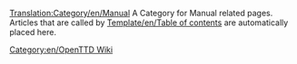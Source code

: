 [[Translation:Category/en/Manual]]{{en/-}}
A Category for Manual related pages.
Articles that are called by [[Template/en/Table of contents]] are automatically placed here.

[[Category:en/OpenTTD Wiki]]